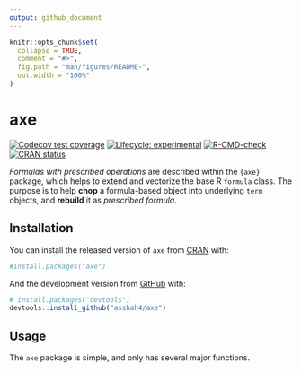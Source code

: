 ```yaml
---
output: github_document
---
```


<!-- README.md is generated from README.Rmd. Please edit that file -->

```r
knitr::opts_chunk$set(
  collapse = TRUE,
  comment = "#>",
  fig.path = "man/figures/README-",
  out.width = "100%"
)
```

# axe

<!-- badges: start -->
[![Codecov test coverage](https://codecov.io/gh/asshah4/axe/branch/main/graph/badge.svg)](https://codecov.io/gh/asshah4/axe?branch=main)
[![Lifecycle: experimental](https://img.shields.io/badge/lifecycle-experimental-orange.svg)](https://lifecycle.r-lib.org/articles/stages.html#experimental)
[![R-CMD-check](https://github.com/asshah4/axe/workflows/R-CMD-check/badge.svg)](https://github.com/asshah4/axe/actions)
[![CRAN status](https://www.r-pkg.org/badges/version/axe)](https://CRAN.R-project.org/package=axe)
<!-- badges: end -->

_Formulas with prescribed operations_ are described within the `{axe}` package, which helps to extend and vectorize the base R `formula` class. The purpose is to help __chop__ a formula-based object into underlying `term` objects, and __rebuild__ it as _prescribed formula_.

## Installation

You can install the released version of `axe` from [CRAN](https://CRAN.R-project.org) with:

```r
#install.packages("axe")
```

And the development version from [GitHub](https://github.com/) with:

```r
# install.packages("devtools")
devtools::install_github("asshah4/axe")
```

## Usage

The `axe` package is simple, and only has several major functions.
